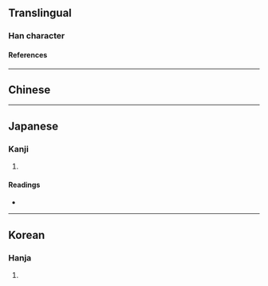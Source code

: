{{also|崑}}
{{character info/new}}
==Translingual==

===Han character===
{{Han char|rn=46|rad=山|as=08|sn=11|four=|canj=UAPP,XUAPP|ids=⿰山昆}}

====References====
{{Han ref|kx=0313.220|dkj=08172|dj=0614.180|hdz=10779.080|uh=5D10}}

----

==Chinese==
{{zh-see|崑}}

----

==Japanese==

===Kanji===
{{ja-kanji|grade=|rs=山08}}

# {{rfdef|ja|sort=山08}}

====Readings====
* {{ja-readings|on=[[こん]] (kon)|kun=}}

----

==Korean==

===Hanja===
{{ko-hanja|hangeul=곤|rv=gon|mr=kon}}

# {{rfdef|ko|sort=山08}}